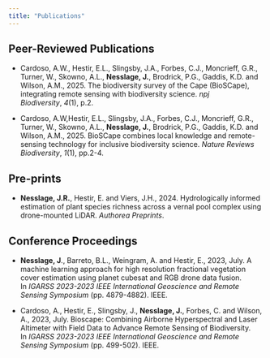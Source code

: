 ```yaml
---
title: "Publications"
---
```

::: {.researchcontainer}
## Peer-Reviewed Publications

-   Cardoso, A.W., Hestir, E.L., Slingsby, J.A., Forbes, C.J., Moncrieff, G.R., Turner, W., Skowno, A.L., **Nesslage, J.**, Brodrick, P.G., Gaddis, K.D. and Wilson, A.M., 2025. The biodiversity survey of the Cape (BioSCape), integrating remote sensing with biodiversity science. *npj Biodiversity*, *4*(1), p.2.

-   Cardoso, A.W,Hestir, E.L., Slingsby, J.A., Forbes, C.J., Moncrieff, G.R., Turner, W., Skowno, A.L., **Nesslage, J.**, Brodrick, P.G., Gaddis, K.D. and Wilson, A.M., 2025. BioSCape combines local knowledge and remote-sensing technology for inclusive biodiversity science. *Nature Reviews Biodiversity*, *1*(1), pp.2-4.

## Pre-prints

-   **Nesslage, J.R.**, Hestir, E. and Viers, J.H., 2024. Hydrologically informed estimation of plant species richness across a vernal pool complex using drone-mounted LiDAR. *Authorea Preprints*.

## Conference Proceedings

-   **Nesslage, J**., Barreto, B.L., Weingram, A. and Hestir, E., 2023, July. A machine learning approach for high resolution fractional vegetation cover estimation using planet cubesat and RGB drone data fusion. In *IGARSS 2023-2023 IEEE International Geoscience and Remote Sensing Symposium* (pp. 4879-4882). IEEE.

-   Cardoso, A., Hestir, E., Slingsby, J., **Nesslage, J.**, Forbes, C. and Wilson, A., 2023, July. Bioscape: Combining Airborne Hyperspectral and Laser Altimeter with Field Data to Advance Remote Sensing of Biodiversity. In *IGARSS 2023-2023 IEEE International Geoscience and Remote Sensing Symposium* (pp. 499-502). IEEE.
:::
